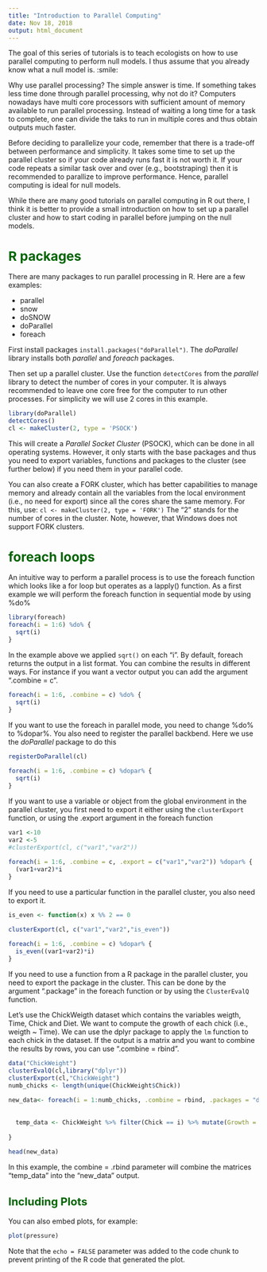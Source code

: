 ```yaml
---
title: "Introduction to Parallel Computing"
date: Nov 18, 2018
output: html_document
---
```

<style type="text/css">
body{ /* Normal  */
      font-size: 14px;
  }
h1 { /* Header 1 */
  font-size: 26px;
  color: DarkGreen;
}
h2 { /* Header 2 */
    font-size: 22px;
  color: DarkGreen;
}
code.r{ /* Code block */
    font-size: 12px;
}
pre { /* Code block - determines code spacing between lines */
    font-size: 14px;
}
</style>

The goal of this series of tutorials is to teach ecologists on how to use parallel computing to perform null models. 
I thus assume that you already know what a null model is. :smile:

Why use parallel processing? The simple answer is time.
If something takes less time done through parallel processing, why not do it? Computers nowadays have multi core processors with sufficient amount of memory available to run parallel processing. Instead of waiting a long time for a task to complete, one can divide the taks to run in multiple cores and thus obtain outputs much faster. 

Before deciding to parallelize your code, remember that there is a trade-off between performance and simplicity. It takes some time to set up the parallel cluster so if your code already runs fast it is not worth it. If your code repeats a similar task over and over (e.g., bootstraping) then it is recommended to parallize to  improve performance. Hence, parallel computing is ideal for null models.

While there are many good tutorials on parallel computing in R out there, I think it is better to provide a small introduction on how to set up a parallel cluster and how to start coding in parallel before jumping on the null models.

# R packages

There are many packages to run parallel processing in R. Here are a few examples:

* parallel
* snow
* doSNOW
* doParallel
* foreach



First install packages `install.packages("doParallel")`. The <i>doParallel</i> library installs both <i>parallel</i> and <i>foreach</i> packages.

Then set up a parallel cluster.
Use the function `detectCores` from the <i>parallel</i> library to detect the number of cores in your computer.
It is always recommended to leave one core free for the computer to run other processes.
For simplicity we will use 2 cores in this example.
```r
library(doParallel)
detectCores()
cl <- makeCluster(2, type = 'PSOCK')
```
This will create a <i>Parallel Socket Cluster</i> (PSOCK), which can be done in all operating systems. However, it only starts with the base packages and thus you need to export variables, functions and packages to the cluster (see further below) if you need them in your parallel code.

You can also create a FORK cluster, which has better capabilities to manage memory and already contain all the variables from the local environment (i.e., no need for export) since all the cores share the same memory. For this, use: 
`cl <- makeCluster(2, type = 'FORK')` 
The "2" stands for the number of cores in the cluster.
Note, however, that Windows does not support FORK clusters.

# foreach loops

An intuitive way to perform a parallel process is to use the foreach function which looks like a for loop but operates as a lapply() function. As a first example we will perform the foreach function in sequential mode by using %do%

```r
library(foreach)
foreach(i = 1:6) %do% {
  sqrt(i)
}

```
In the example above we applied `sqrt()` on each "i". 
By default, foreach returns the output in a list format. You can combine the results in different ways. For instance if you want a vector output you can add the argument ".combine = c". 
```r
foreach(i = 1:6, .combine = c) %do% {
  sqrt(i)
}

```
If you want to use the foreach in parallel mode, you need to change %do% to %dopar%.
You also need to register the parallel backbend. Here we use the <i>doParallel</i> package to do this
```r
registerDoParallel(cl)

foreach(i = 1:6, .combine = c) %dopar% {
  sqrt(i)
}

```
If you want to use a variable or object from the global environment in the parallel cluster, you first need to export it either using the `clusterExport` function, or using the .export argument in the foreach function
```r
var1 <-10
var2 <-5
#clusterExport(cl, c("var1","var2"))

foreach(i = 1:6, .combine = c, .export = c("var1","var2")) %dopar% {
  (var1+var2)*i
}

```
If you need to use a particular function in the parallel cluster, you also need to export it.
```r
is_even <- function(x) x %% 2 == 0

clusterExport(cl, c("var1","var2","is_even"))

foreach(i = 1:6, .combine = c) %dopar% {
  is_even((var1+var2)*i)
}

```
If you need to use a function from a R package in the parallel cluster, you need to export the package in the cluster. This can be done by the argument ".package" in the foreach function or by using the `ClusterEvalQ` function.

Let's use the ChickWeigth dataset which contains the variables weigth, Time, Chick and Diet. 
We want to compute the growth of each chick (i.e., weigth ~ Time). We can use the dplyr package to apply the `lm` function to each chick in the dataset. If the output is a matrix and you want to combine the results by rows, you can use ".combine = rbind".
```r
data("ChickWeight")
clusterEvalQ(cl,library("dplyr"))
clusterExport(cl,"ChickWeight")
numb_chicks <- length(unique(ChickWeight$Chick))

new_data<- foreach(i = 1:numb_chicks, .combine = rbind, .packages = "dplyr") %dopar% {
  
  
  temp_data <- ChickWeight %>% filter(Chick == i) %>% mutate(Growth = lm(weight ~ Time)$coeff[2])
  
}

head(new_data)

```
In this example, the combine = .rbind parameter will combine the matrices "temp_data" into the "new_data" output. 




## Including Plots

You can also embed plots, for example:

```r
plot(pressure)
```

Note that the `echo = FALSE` parameter was added to the code chunk to prevent printing of the R code that generated the plot.
